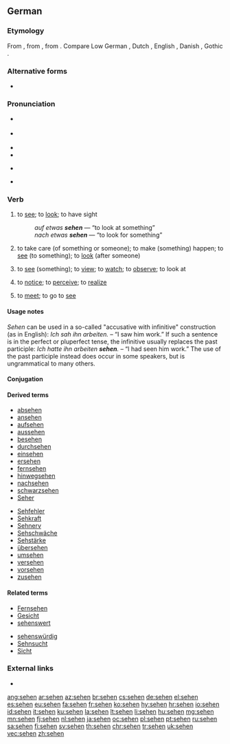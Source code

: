 {{also|Sehen}}
==German==

===Etymology===
From {{etyl|goh|de}} {{m|goh|sehan}}, from {{etyl|gem-pro|de}} {{m|gem-pro|*sehwaną}}, from {{etyl|ine-pro|de}} {{m|ine-pro|*sekʷ-||to see}}. Compare Low German {{m|nds|sehn}}, Dutch {{m|nl|zien}}, English {{m|en|see}}, Danish {{m|da|se}}, Gothic {{m|got|𐍃𐌰𐌹𐍈𐌰𐌽}}.

===Alternative forms===
* {{m|de|sehn}} {{qualifier|dated in formal prose, but still common informally or poetically}}

===Pronunciation===
* {{IPA|/ˈzeː.ən/|lang=de}} {{a|official standard, but less common}}
* {{IPA|/zeːn/|lang=de}} {{a|predominant}}
* {{audio|De-sehen.ogg|audio (Germany)|lang=de}}
* {{audio|De-at-sehen.ogg|audio (Austria)|lang=de}}
* {{homophones|lang=de|Seen}} {{a|only according to the official standard}}
* {{rhymes|eːən|eːn|lang=de}}

===Verb===
{{de-verb-strong|class=5|sieht|sah|gesehen|past subjunctive=sähe}}

# {{label|de|intransitive}} to [[see]]; to [[look]]; to have sight
#: ''auf etwas '''sehen''''' — “to look at something”
#: ''nach etwas '''sehen''''' — “to look for something”
# {{label|de|intransitive|with “[[nach]] ...”}} to take care (of something or someone); to make (something) happen; to [[see]] (to something); to [[look]] (after someone)
# {{label|de|transitive}} to [[see]] (something); to [[view]]; to [[watch]]; to [[observe]]; to look at
# {{label|de|transitive}} to [[notice]]; to [[perceive]]; to [[realize]]
# {{label|de|reflexive|_|with a plural subject|or|transitive}} to [[meet]]; to go to [[see]]

====Usage notes====
''Sehen'' can be used in a so-called "accusative with infinitive" construction (as in English): ''Ich sah ihn arbeiten.'' – “I saw him work.” If such a sentence is in the perfect or pluperfect tense, the infinitive usually replaces the past participle: ''Ich hatte ihn arbeiten '''sehen'''.'' – “I had seen him work.” The use of the past participle instead does occur in some speakers, but is ungrammatical to many others.

====Conjugation====
{{de-conj-strong|seh|sah|gesehen|h||sieh|säh|a}}

====Derived terms====
{{rel-top|Derived terms}}
* [[absehen]]
* [[ansehen]]
* [[aufsehen]]
* [[aussehen]]
* [[besehen]]
* [[durchsehen]]
* [[einsehen]]
* [[ersehen]]
* [[fernsehen]]
* [[hinwegsehen]]
* [[nachsehen]]
* [[schwarzsehen]]
* [[Seher]]
{{rel-mid}}
* [[Sehfehler]]
* [[Sehkraft]]
* [[Sehnerv]]
* [[Sehschwäche]]
* [[Sehstärke]]
* [[übersehen]]
* [[umsehen]]
* [[versehen]]
* [[vorsehen]]
* [[zusehen]]
{{rel-bottom}}

====Related terms====
{{rel-top}}
* [[Fernsehen]]
* [[Gesicht]]
* [[sehenswert]]
{{rel-mid}}
* [[sehenswürdig]]
* [[Sehnsucht]]
* [[Sicht]]
{{rel-bottom}}

===External links===
* {{R:Duden}}

[[ang:sehen]]
[[ar:sehen]]
[[az:sehen]]
[[br:sehen]]
[[cs:sehen]]
[[de:sehen]]
[[el:sehen]]
[[es:sehen]]
[[eu:sehen]]
[[fa:sehen]]
[[fr:sehen]]
[[ko:sehen]]
[[hy:sehen]]
[[hr:sehen]]
[[io:sehen]]
[[id:sehen]]
[[it:sehen]]
[[ku:sehen]]
[[la:sehen]]
[[lt:sehen]]
[[li:sehen]]
[[hu:sehen]]
[[mg:sehen]]
[[mn:sehen]]
[[fj:sehen]]
[[nl:sehen]]
[[ja:sehen]]
[[oc:sehen]]
[[pl:sehen]]
[[pt:sehen]]
[[ru:sehen]]
[[sa:sehen]]
[[fi:sehen]]
[[sv:sehen]]
[[th:sehen]]
[[chr:sehen]]
[[tr:sehen]]
[[uk:sehen]]
[[vec:sehen]]
[[zh:sehen]]